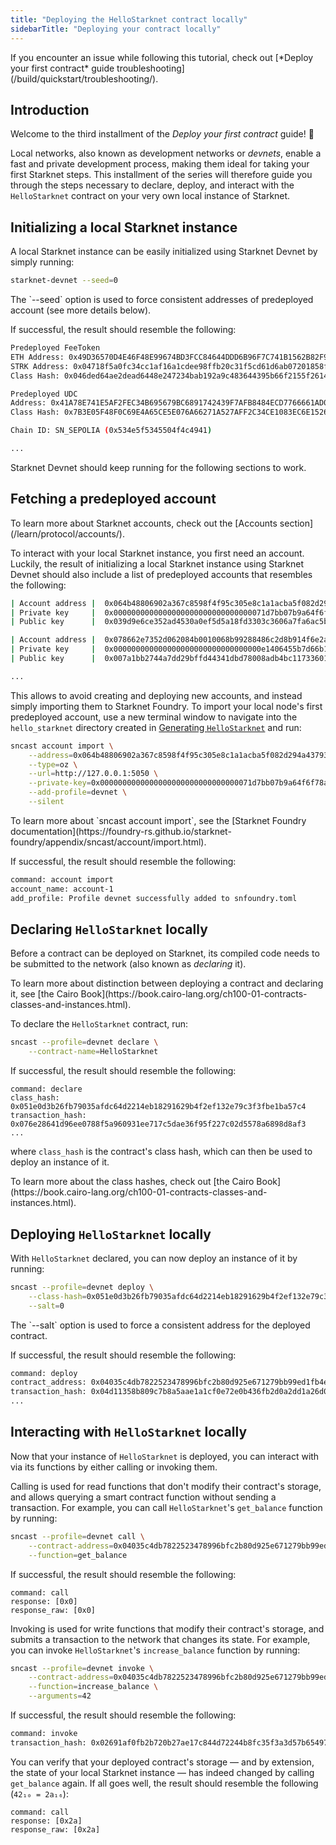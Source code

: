 ```yaml
---
title: "Deploying the HelloStarknet contract locally"
sidebarTitle: "Deploying your contract locally"
---
```


<Warning>
If you encounter an issue while following this tutorial, check out [*Deploy your first contract* guide troubleshooting](/build/quickstart/troubleshooting/).
</Warning>

## Introduction

Welcome to the third installment of the *Deploy your first contract* guide! 🥇

Local networks, also known as development networks or *devnets*, enable a fast and private development process, making them ideal for taking your first Starknet steps. This installment of the series will therefore guide you through the steps necessary to declare, deploy, and interact with the `HelloStarknet` contract on your very own local instance of Starknet.

## Initializing a local Starknet instance

A local Starknet instance can be easily initialized using Starknet Devnet by simply running:

```bash
starknet-devnet --seed=0
```

<Note>
The `--seed` option is used to force consistent addresses of predeployed account (see more details below).
</Note>

If successful, the result should resemble the following:

```bash
Predeployed FeeToken
ETH Address: 0x49D36570D4E46F48E99674BD3FCC84644DDD6B96F7C741B1562B82F9E004DC7
STRK Address: 0x04718f5a0fc34cc1af16a1cdee98ffb20c31f5cd61d6ab07201858f4287c938d
Class Hash: 0x046ded64ae2dead6448e247234bab192a9c483644395b66f2155f2614e5804b0

Predeployed UDC
Address: 0x41A78E741E5AF2FEC34B695679BC6891742439F7AFB8484ECD7766661AD02BF
Class Hash: 0x7B3E05F48F0C69E4A65CE5E076A66271A527AFF2C34CE1083EC6E1526997A69

Chain ID: SN_SEPOLIA (0x534e5f5345504f4c4941)

...
```

<Note>
Starknet Devnet should keep running for the following sections to work.
</Note>

## Fetching a predeployed account

<Tip>
To learn more about Starknet accounts, check out the [Accounts section](/learn/protocol/accounts/).
</Tip>

To interact with your local Starknet instance, you first need an account. Luckily, the result of initializing a local Starknet instance using Starknet Devnet should also include a list of predeployed accounts that resembles the following:

```bash
| Account address |  0x064b48806902a367c8598f4f95c305e8c1a1acba5f082d294a43793113115691
| Private key     |  0x0000000000000000000000000000000071d7bb07b9a64f6f78ac4c816aff4da9
| Public key      |  0x039d9e6ce352ad4530a0ef5d5a18fd3303c3606a7fa6ac5b620020ad681cc33b

| Account address |  0x078662e7352d062084b0010068b99288486c2d8b914f6e2a55ce945f8792c8b1
| Private key     |  0x000000000000000000000000000000000e1406455b7d66b1690803be066cbe5e
| Public key      |  0x007a1bb2744a7dd29bffd44341dbd78008adb4bc11733601e7eddff322ada9cb

...
```

This allows to avoid creating and deploying new accounts, and instead simply importing them to Starknet Foundry. To import your local node's first predeployed account, use a new terminal window to navigate into the `hello_starknet` directory created in [Generating `HelloStarknet`](/build/quickstart/hellostarknet#creating-hellostarknet) and run:

```bash
sncast account import \
    --address=0x064b48806902a367c8598f4f95c305e8c1a1acba5f082d294a43793113115691 \
    --type=oz \
    --url=http://127.0.0.1:5050 \
    --private-key=0x0000000000000000000000000000000071d7bb07b9a64f6f78ac4c816aff4da9 \
    --add-profile=devnet \
    --silent
```

<Tip>
To learn more about `sncast account import`, see the [Starknet Foundry documentation](https://foundry-rs.github.io/starknet-foundry/appendix/sncast/account/import.html).
</Tip>

If successful, the result should resemble the following:

```bash
command: account import
account_name: account-1
add_profile: Profile devnet successfully added to snfoundry.toml
```

## Declaring `HelloStarknet` locally

Before a contract can be deployed on Starknet, its compiled code needs to be submitted to the network (also known as *declaring* it).

<Tip>
To learn more about distinction between deploying a contract and declaring it, see [the Cairo Book](https://book.cairo-lang.org/ch100-01-contracts-classes-and-instances.html).
</Tip>

To declare the `HelloStarknet` contract, run:

```bash
sncast --profile=devnet declare \
    --contract-name=HelloStarknet
```

If successful, the result should resemble the following:

```console
command: declare
class_hash: 0x051e0d3b26fb79035afdc64d2214eb18291629b4f2ef132e79c3f3fbe1ba57c4
transaction_hash: 0x076e28641d96ee0788f5a960931ee717c5dae36f95f227c02d5578a6898d8af3
...
```

where `class_hash` is the contract's class hash, which can then be used to deploy an instance of it.

<Tip>
To learn more about the class hashes, check out [the Cairo Book](https://book.cairo-lang.org/ch100-01-contracts-classes-and-instances.html).
</Tip>

## Deploying `HelloStarknet` locally

With `HelloStarknet` declared, you can now deploy an instance of it by running:

```bash
sncast --profile=devnet deploy \
    --class-hash=0x051e0d3b26fb79035afdc64d2214eb18291629b4f2ef132e79c3f3fbe1ba57c4 \
    --salt=0
```

<Note>
The `--salt` option is used to force a consistent address for the deployed contract.
</Note>

If successful, the result should resemble the following:

```bash
command: deploy
contract_address: 0x04035c4db7822523478996bfc2b80d925e671279bb99ed1fb4e4fcc222e344e6
transaction_hash: 0x04d11358b809c7b8a5aae1a1cf0e72e0b436fb2d0a2dd1a26d009fec7aa74280
...
```

## Interacting with `HelloStarknet` locally

Now that your instance of `HelloStarknet` is deployed, you can interact with via its functions by either calling or invoking them.

Calling is used for read functions that don't modify their contract's storage, and allows querying a smart contract function without sending a transaction. For example, you can call `HelloStarknet`'s `get_balance` function by running:

```bash
sncast --profile=devnet call \
    --contract-address=0x04035c4db7822523478996bfc2b80d925e671279bb99ed1fb4e4fcc222e344e6 \
    --function=get_balance
```

If successful, the result should resemble the following:

```console
command: call
response: [0x0]
response_raw: [0x0]
```

Invoking is used for write functions that modify their contract's storage, and submits a transaction to the network that changes its state. For example, you can invoke `HelloStarknet`'s `increase_balance` function by running:

```bash
sncast --profile=devnet invoke \
    --contract-address=0x04035c4db7822523478996bfc2b80d925e671279bb99ed1fb4e4fcc222e344e6 \
    --function=increase_balance \
    --arguments=42
```

If successful, the result should resemble the following:

```bash
command: invoke
transaction_hash: 0x02691af0fb2b720b27ae17c844d72244b8fc35f3a3d57b6549736d9a88f8f014
```

You can verify that your deployed contract's storage — and by extension, the state of your local Starknet instance — has indeed changed by calling `get_balance` again. If all goes well, the result should resemble the following (`42₁₀ = 2a₁₆`):

```console
command: call
response: [0x2a]
response_raw: [0x2a]
```